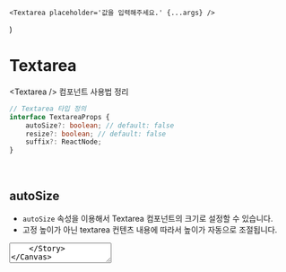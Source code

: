 
<Meta title="components/Textarea" component={Textarea} />

	<Textarea placeholder='값을 입력해주세요.' {...args} />
)

# Textarea

&lt;Textarea /&gt; 컴포넌트 사용법 정리

```ts
// Textarea 타입 정의
interface TextareaProps {
	autoSize?: boolean; // default: false
	resize?: boolean; // default: false
	suffix?: ReactNode;
}
```
<br />

## autoSize

- `autoSize` 속성을 이용해서 Textarea 컴포넌트의 크기로 설정할 수 있습니다.
- 고정 높이가 아닌 textarea 컨텐츠 내용에 따라서 높이가 자동으로 조절됩니다.

<Canvas>
	<Story name="autoSize">
		<Textarea autoSize placeholder="값을 입력해주세요." />
	</Story>
</Canvas>

<br />

## resize

- `resize`를 이용해서 사용자가 임의 사이즈를 변경 가능하도록 설정합니다.

<Canvas>
	<Story name="resize">
		<Textarea resize rows={5} placeholder="값을 입력해주세요." />
	</Story>
</Canvas>

<br />

## suffix

- `suffix`가 발생할 때 Textarea 컴포넌트에서 에러 애니메이션을 발생합니다.

<Canvas>
	<Story name="suffix">
		<Textarea suffix={<XCircle fill="#777" />} placeholder="값을 입력해주세요."  />
	</Story>
</Canvas>

<br />

## Playground

자유롭게 컨트롤 해보세요!

<Canvas>
	<Story
		name="playground"
		argTypes={{
			onKeyUp: {
				table: {
					disable: true
				}
			},
			onKeyDown: {
				table: {
					disable: true
				}
			},
			style: {
				table: {
					disable: true
				}
			},
			className: {
				table: {
					disable: true
				}
			},
			placeholder: {
				description: 'placeholder',
				type: 'string',
				control: 'text'
			}
		}}
	>
		{Template.bind({})}
	</Story>
</Canvas>

<ArgsTable story="playground" />
